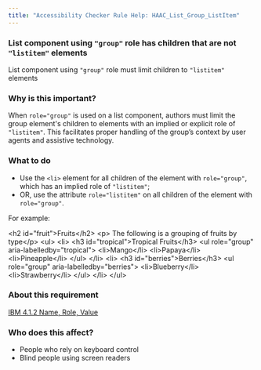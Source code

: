 ```yaml
---
title: "Accessibility Checker Rule Help: HAAC_List_Group_ListItem"
---
```


<div className="toolHelp">
<Row>
<Column colLg={16} colMd={8} colSm={4} className="toolHead">

### List component using `"group"` role has children that are not `"listitem"` elements

<div id="locLevel"></div>

List component using `"group"` role must limit children to `"listitem"` elements

</Column>
</Row>
<Row>
<Column colLg={11} colMd={5} colSm={4} className="toolMain">

### Why is this important?

 When `role="group"` is used on a list component, authors must limit the group element's children to elements with an implied or explicit role of `"listitem"`. This facilitates proper handling of the group’s context by user agents and assistive technology.

<div id="locSnippet"></div>

### What to do

 * Use the `<li>` element for all children of the element with `role="group"`, which has an implied role of `"listitem"`;
 * OR, use the attribute `role="listitem"` on all children of the element with `role="group"`.

 For example:
 
<CodeSnippet type="multi" light={true}>&lt;h2 id="fruit"&gt;Fruits&lt;/h2&gt;
&lt;p&gt; The following is a grouping of fruits by type&lt;/p&gt;
&lt;ul&gt;
    &lt;li&gt; &lt;h3 id="tropical"&gt;Tropical Fruits&lt;/h3&gt;
        &lt;ul role="group" aria-labelledby="tropical"&gt;
            &lt;li&gt;Mango&lt;/li&gt;
            &lt;li&gt;Papaya&lt;/li&gt;
            &lt;li&gt;Pineapple&lt;/li&gt;
        &lt;/ul&gt;
    &lt;/li&gt;
    &lt;li&gt; &lt;h3 id="berries"&gt;Berries&lt;/h3&gt;
        &lt;ul role="group" aria-labelledby="berries"&gt;
            &lt;li&gt;Blueberry&lt;/li&gt;
            &lt;li&gt;Strawberry&lt;/li&gt;
        &lt;/ul&gt;
    &lt;/li&gt;
&lt;/ul&gt;</CodeSnippet>

</Column>
<Column colLg={5} colMd={3} colSm={4} className="toolLeft">

### About this requirement

[IBM 4.1.2 Name, Role, Value](http://www.ibm.com/able/guidelines/ci162/name_role_value.html)

### Who does this affect?

 * People who rely on keyboard control
 * Blind people using screen readers

</Column>
</Row>
</div>

